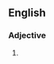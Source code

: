 ==English==

===Adjective===
{{head|en|adjective comparative form}}

# {{en-comparative of|courtly}}
